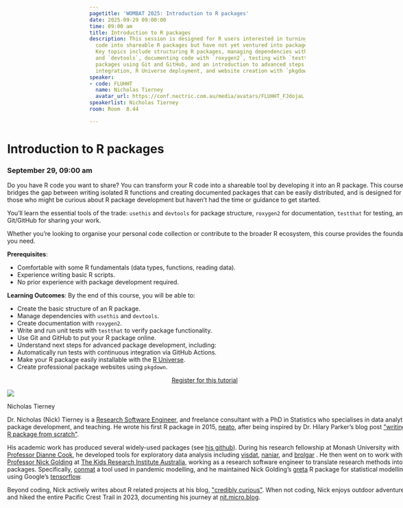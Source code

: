 ```yaml
---
pagetitle: 'WOMBAT 2025: Introduction to R packages'
date: 2025-09-29 09:00:00
time: 09:00 am
title: Introduction to R packages
description: This session is designed for R users interested in turning their standalone
  code into shareable R packages but have not yet ventured into package development.
  Key topics include structuring R packages, managing dependencies with `usethis`
  and `devtools`, documenting code with `roxygen2`, testing with `testthat`, sharing
  packages using Git and GitHub, and an introduction to advanced steps like continuous
  integration, R Universe deployment, and website creation with `pkgdown`.
speaker:
- code: FLUHHT
  name: Nicholas Tierney
  avatar_url: https://conf.nectric.com.au/media/avatars/FLUHHT_FJdojaL.jpeg
speakerlist: Nicholas Tierney
room: Room  8.44

---
```


:::::: {.grid style="width: 100vw;  transform: translateX(-20%);"}
::: {#sponsors_banner .g-col-12 .title}
# Introduction to R packages

### September 29, 09:00 am
:::

::: {.g-col-12 .full_text_block style="min-width: 640px; max-width:1080px; margin: 0 auto"}

Do you have R code you want to share? You can transform your R code into a shareable tool by developing it into an R package. This course bridges the gap between writing isolated R functions and creating documented packages that can be easily distributed, and is designed for those who might be curious about R package development but haven't had the time or guidance to get started.

You'll learn the essential tools of the trade: `usethis` and `devtools` for package structure, `roxygen2` for documentation, `testthat` for testing, and Git/GitHub for sharing your work.

Whether you're looking to organise your personal code collection or contribute to the broader R ecosystem, this course provides the foundation you need.

**Prerequisites**:

- Comfortable with some R fundamentals (data types, functions, reading data).
- Experience writing basic R scripts.
- No prior experience with package development required.

**Learning Outcomes**: By the end of this course, you will be able to:  
 
- Create the basic structure of an R package.
- Manage dependencies with `usethis` and `devtools`.
- Create documentation with `roxygen2`.
- Write and run unit tests with `testthat` to verify package functionality.
- Use Git and GitHub to put your R package online.
- Understand next steps for advanced package development, including:
- Automatically run tests with continuous integration via GitHub Actions.
- Make your R package easily installable with the [R Universe](https://r-universe.dev/search).
- Create professional package websites using `pkgdown`.


:::{.register-btn style="width: 20%; margin: 0 auto; display: block"}
[Register for this tutorial](https://events.humanitix.com/wombat-2025-day-1-tutorials)
:::




::: speaker

:::{.speaker-header}
![](https://conf.nectric.com.au/media/avatars/FLUHHT_FJdojaL.jpeg) 
:::

:::{.speaker-name}
Nicholas Tierney
:::

:::{.speaker-bio}
Dr. Nicholas (Nick) Tierney is a [Research Software Engineer](https://researchsoftware.org/), and freelance consultant with a PhD in Statistics who specialises in data analytics, R package development, and teaching. He wrote his first R package in 2015, [neato](https://github.com/njtierney/neato), after being inspired by Dr. Hilary Parker's blog post [&quot;writing an R package from scratch&quot;](https://hilaryparker.com/2014/04/29/writing-an-r-package-from-scratch/).

His academic work has produced several widely-used packages (see [his github](http://github.com/njtierney)). During his research fellowship at Monash University with [Professor Dianne Cook](https://www.dicook.org/),  he developed tools for exploratory data analysis including [visdat](https://docs.ropensci.org/visdat/), [naniar](https://naniar.njtierney.com/), and [brolgar](https://brolgar.njtierney.com/) . He then went on to work with [Professor Nick Golding](https://www.thekids.org.au/contact-us/our-people/g/nick-golding/) at [The Kids Research Institute Australia](https://www.thekids.org.au/), working as a research software engineer to translate research methods into R packages. Specifically, [conmat](http://github.com/idem-lab/conmat) a tool used in pandemic modelling, and he maintained Nick Golding's [greta](https://greta-stats.org/)  R package for statistical modelling using Google's [tensorflow](https://www.tensorflow.org/).

Beyond coding, Nick actively writes about R related projects at his blog, [&quot;credibly curious&quot;](https://www.njtierney.com/). When not coding, Nick enjoys outdoor adventures and hiked the entire Pacific Crest Trail in 2023, documenting his journey at [njt.micro.blog](https://njt.micro.blog/).
:::

:::



:::

<div>

</div>
::::::

```{=html}
<style>
#title-block-header {
display: none !important;
}
</style>
```
